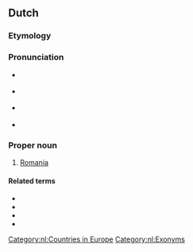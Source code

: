 ==Dutch==
{{wikipedia|lang=nl}}

===Etymology===
{{PIE root|nl|(s)tewp}}
{{rfe|nl}}

===Pronunciation===
* {{a|BE}} {{IPA|/ruˈmeː.ni.jə/|lang=nl}}
* {{a|NL}} {{IPA|[ruˈmeɪ̯.ni.jə]|lang=nl}}
* {{a|NL}} {{audio|Nl-Roemenië.ogg|audio|lang=nl}}
* {{hyphenation|Roe|me|nië|lang=nl}}

===Proper noun===
{{nl-proper noun|n}}

# [[Romania]]

====Related terms====
* {{l|nl|Boekarest}}
* {{l|nl|Roemeen}}
* {{l|nl|Roemeens}}
* {{l|nl|Roemeense}}

[[Category:nl:Countries in Europe]]
[[Category:nl:Exonyms]]